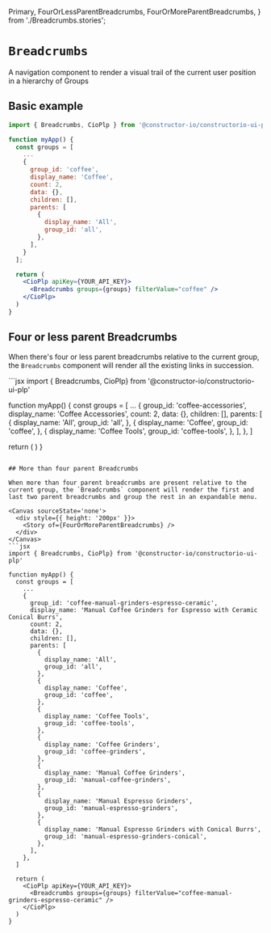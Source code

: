   Primary,
  FourOrLessParentBreadcrumbs,
  FourOrMoreParentBreadcrumbs,
} from './Breadcrumbs.stories';

<Meta of={meta} />

# `Breadcrumbs `

A navigation component to render a visual trail of the current user position in a hierarchy of Groups

<style>
  {`
  .docs-story div.innerZoomElementWrapper {
    max-height: 100vh;
  }
`}
</style>

<Canvas sourceState='none'>
  <Story of={Primary} />
</Canvas>

## Basic example

```jsx
import { Breadcrumbs, CioPlp } from '@constructor-io/constructorio-ui-plp'

function myApp() {
  const groups = [
    ...
    {
      group_id: 'coffee',
      display_name: 'Coffee',
      count: 2,
      data: {},
      children: [],
      parents: [
        {
          display_name: 'All',
          group_id: 'all',
        },
      ],
    }
  ];

  return (
    <CioPlp apiKey={YOUR_API_KEY}>
      <Breadcrumbs groups={groups} filterValue="coffee" />
    </CioPlp>
  )
}
```

## Four or less parent Breadcrumbs

When there's four or less parent breadcrumbs relative to the current group, the `Breadcrumbs` component will render all the existing links in succession.

<Canvas sourceState='none'>
  <Story of={FourOrLessParentBreadcrumbs} />
</Canvas>
```jsx
import { Breadcrumbs, CioPlp} from '@constructor-io/constructorio-ui-plp'

function myApp() {
  const groups = [
    ...
    {
      group_id: 'coffee-accessories',
      display_name: 'Coffee Accessories',
      count: 2,
      data: {},
      children: [],
      parents: [
        {
          display_name: 'All',
          group_id: 'all',
        },
        {
          display_name: 'Coffee',
          group_id: 'coffee',
        },
        {
          display_name: 'Coffee Tools',
          group_id: 'coffee-tools',
        },
      ],
    },
  ]

  return (
    <CioPlp apiKey={YOUR_API_KEY}>
      <Breadcrumbs groups={groups} filterValue="coffee-accessories" />
    </CioPlp>
  )
}

```

## More than four parent Breadcrumbs

When more than four parent breadcrumbs are present relative to the current group, the `Breadcrumbs` component will render the first and last two parent breadcrumbs and group the rest in an expandable menu.

<Canvas sourceState='none'>
  <div style={{ height: '200px' }}>
    <Story of={FourOrMoreParentBreadcrumbs} />
  </div>
</Canvas>
```jsx
import { Breadcrumbs, CioPlp} from '@constructor-io/constructorio-ui-plp'

function myApp() {
  const groups = [
    ...
    {
      group_id: 'coffee-manual-grinders-espresso-ceramic',
      display_name: 'Manual Coffee Grinders for Espresso with Ceramic Conical Burrs',
      count: 2,
      data: {},
      children: [],
      parents: [
        {
          display_name: 'All',
          group_id: 'all',
        },
        {
          display_name: 'Coffee',
          group_id: 'coffee',
        },
        {
          display_name: 'Coffee Tools',
          group_id: 'coffee-tools',
        },
        {
          display_name: 'Coffee Grinders',
          group_id: 'coffee-grinders',
        },
        {
          display_name: 'Manual Coffee Grinders',
          group_id: 'manual-coffee-grinders',
        },
        {
          display_name: 'Manual Espresso Grinders',
          group_id: 'manual-espresso-grinders',
        },
        {
          display_name: 'Manual Espresso Grinders with Conical Burrs',
          group_id: 'manual-espresso-grinders-conical',
        },
      ],
    },
  ]

  return (
    <CioPlp apiKey={YOUR_API_KEY}>
      <Breadcrumbs groups={groups} filterValue="coffee-manual-grinders-espresso-ceramic" />
    </CioPlp>
  )
}

```
